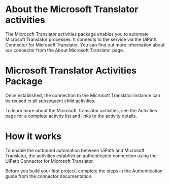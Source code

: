 ﻿# About the Microsoft Translator activities

The Microsoft Translator activities package enables you to automate Microsoft Translator processes. It connects to the service via the UiPath Connector for Microsoft Translator. You can find out more information about our connector from the About Microsoft Translator page.

# Microsoft Translator Activities Package

Once established, the connection to the Microsoft Translator instance can be reused in all subsequent child activities.

To learn more about the Microsoft Translator activities, see the Activities page for a complete activity list and links to the activity details.

# How it works

To enable the outbound automation between UiPath and Microsoft Translator, the activities establish an authenticated connection using the UiPath Connector for Microsoft Translator.

Before you build your first project, complete the steps in the Authentication guide from the connector documentation.
